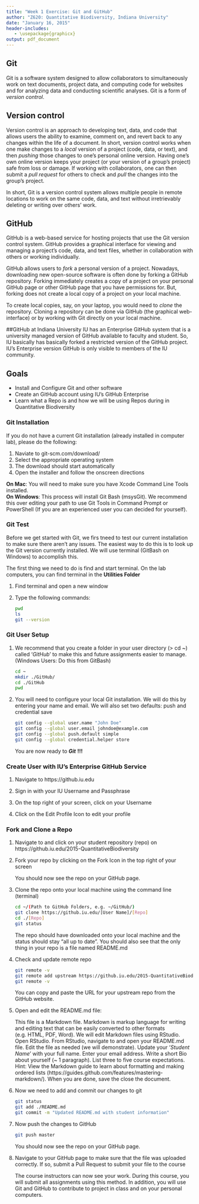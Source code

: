 ```yaml
---
title: "Week 1 Exercise: Git and GitHub"
author: "Z620: Quantitative Biodiversity, Indiana University"
date: "January 16, 2015"
header-includes:
   - \usepackage{graphicx}
output: pdf_document
---
```


## Git
Git is a software system designed to allow collaborators to simultaneously work on text documents, project data, and computing code for websites and for analyzing data and conducting scientific analyses. Git is a form of *version control*.

## Version control 
Version control is an approach to developing text, data, and code that allows users the ability to examine, comment on, and revert back to any changes within the life of a document. 
In short, version control works when one make changes to a *local* version of a project (code, data, or text), and then *pushing* those changes to one's personal online version. 
Having one's own online version keeps your project (or your version of a group's project) safe from loss or damage.
If working with collaborators, one can then submit a *pull request* for others to check and *pull* the changes into the group's project. 

In short, Git is a version control system allows multiple people in remote locations to work on the same code, data, and text without irretrievably deleting or writing over others' work.

## GitHub
GitHub is a web-based service for hosting projects that use the Git version control system. GitHub provides a graphical interface for viewing and managing a project's code, data, and text files, whether in collaboration with others or working individually.

GitHub allows users to *fork* a personal version of a project.
Nowadays, downloading new open-source software is often done by forking a GitHub repository.
Forking immediately creates a copy of a project on your personal GitHub page or other GitHub page that you have permissions for.
But, forking does not create a local copy of a project on your local machine.

To create local copies, say, on your laptop, you would need to *clone* the repository.
Cloning a repository can be done via GitHub (the graphical web-interface) or by working with Git directly on your local machine.

##GitHub at Indiana University
IU has an Enterprise GitHub system that is a university managed version of GitHub available to faculty and student.
So, IU basically has basically forked a restricted version of the GitHub project.
IU's Enterprise version GitHub is only visible to members of the IU community. 

## Goals
+ Install and Configure Git and other software
+ Create an GitHub account using IU's GitHub Enterprise
+ Learn what a Repo is and how we will be using Repos during in Quantitative Biodiversity

### Git Installation
If you do not have a current Git installation (already installed in computer lab), please do the following:

1. Naviate to git-scm.com/download/
2. Select the appropriate operating system
3. The download should start automatically
4. Open the installer and follow the onscreen directions

  **On Mac**: You will need to make sure you have Xcode Command Line Tools installed.  
  **On Windows**: This process will install Git Bash (msysGit). We recommend this over editing your path to use Git Tools in Command Prompt or PowerShell (If you are an experienced user you can decided for yourself).

### Git Test
Before we get started with Git, we firs tneed to test our current installation to make sure there aren't any issues.
The easiest way to do this is to look up the Git version currently installed.
We will use terminal (GitBash on Windows) to accomplish this.

The first thing we need to do is find and start terminal.
On the lab computers, you can find terminal in the **Utilities Folder**

1. Find terminal and open a new window
2. Type the following commands:

    ```sh
    pwd
    ls
    git --version
    ```

### Git User Setup
1. We recommend that you create a folder in your user directory (> cd ~) called '*GitHub*' to make this and future assignments easier to manage. (Windows Users: Do this from GitBash)

    ```sh
    cd ~
    mkdir ./GitHub/
    cd ./GitHub
    pwd
    ```
2. You will need to configure your local Git installation.
We will do this by entering your name and email. 
We will also set two defaults: push and credential save

    ```sh
    git config --global user.name "John Doe"
    git config --global user.email johndoe@example.com
    git config --global push.default simple
    git config --global credential.helper store
    ```
  You are now ready to ***Git*** **!!!**

### Create User with IU's Enterprise GitHub Service
1. Navigate to https://github.iu.edu
2. Sign in with your IU Username and Passphrase
3. On the top right of your screen, click on your Username
4. Click on the Edit Profile Icon to edit your profile<br>

    \includegraphics[scale=0.50]{images/github_edit_btn.png}

### Fork and Clone a Repo
1. Navigate to and click on your student repository (repo) on https://github.iu.edu/2015-QuantitativeBiodiversity
2. Fork your repo by clicking on the Fork Icon in the top right of your screen<br>

    \includegraphics[scale=0.50]{images/github_fork_btn.png}

    You should now see the repo on your GitHub page.

3. Clone the repo onto your local machine using the command line (terminal)

    ```sh
    cd ~/(Path to GitHub Folders, e.g. ~/GitHub/)
    git clone https://github.iu.edu/[User Name]/[Repo]
    cd ./[Repo]
    git status
    ```

    The repo should have downloaded onto your local machine and the status should stay "all up to date". You should also see that the only thing in your repo is a file named README.md

4. Check and update remote repo

    ```sh
    git remote -v
    git remote add upstream https://github.iu.edu/2015-QuantitativeBiodiversity/[Student Repo]
    git remote -v
    ```
    You can copy and paste the URL for your upstream repo from the GitHub website.

4. Open and edit the README.md file:

    This file is a Markdown file.
    Markdown is markup language for writing and editing text that can be easily converted to other formats (e.g. HTML, PDF, Word).
    We will edit Markdown files using RStudio.
    Open RStudio.
    From RStudio, navigate to and open your README.md file.
    Edit the file as needed (we will demonstrate). 
    Update your '*Student Name*' with your full name. 
    Enter your email address. Write a short Bio about yourself (~ 1 paragraph). 
    List three to five course expectations. 
    Hint: View the Markdown guide to learn about formatting and making ordered lists (https://guides.github.com/features/mastering-markdown/). 
    When you are done, save the close the document.

5. Now we need to add and commit our changes to git

    ```sh
    git status
    git add ./README.md
    git commit -m "Updated README.md with student information"
    ```

6. Now push the changes to GitHub

    ```sh
    git push master
    ```

    You should now see the repo on your GitHub page.

7. Navigate to your GitHub page to make sure that the file was uploaded correctly. If so, submit a Pull Request to submit your file to the course <br>

    \includegraphics[scale=0.50]{images/github_pr_btn.png}
  
    The course instructors can now see your work.
    During this course, you will submit all assignments using this method.
    In addition, you will use Git and GitHub to contribute to project in class and on your personal computers.

